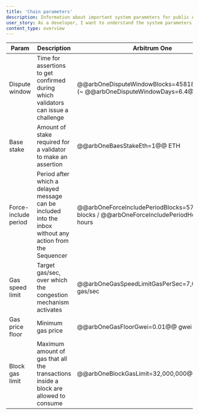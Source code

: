 ```yaml
---
title: 'Chain parameters'
description: Information about important system parameters for public Arbitrum chains
user_story: As a developer, I want to understand the system parameters for the public Arbitrum chains.
content_type: overview
---
```


| Param                | Description                                                                                               | Arbitrum One                                                                                | Arbitrum Nova                                                                           | Arb Sepolia                                                                                   |
| -------------------- | --------------------------------------------------------------------------------------------------------- | ------------------------------------------------------------------------------------------- | --------------------------------------------------------------------------------------- | --------------------------------------------------------------------------------------------- |
| Dispute window       | Time for assertions to get confirmed during which validators can issue a challenge                        | @@arbOneDisputeWindowBlocks=45818@@ blocks (~ @@arbOneDisputeWindowDays=6.4@@ days )        | @@novaDisputeWindowBlocks=45818@@ blocks (~ @@novaDisputeWindowDays=6.4@@ days)         | @@sepoliaDisputeWindowBlocks=20@@ blocks (~ @@sepoliaDisputeWindowMinutes=4.0@@ minutes)      |
| Base stake           | Amount of stake required for a validator to make an assertion                                             | @@arbOneBaesStakeEth=1@@ ETH                                                                | @@novaBaesStakeEth=1@@ ETH                                                              | @@sepoliaBaesStakeEth=1@@ Sepolia ETH                                                         |
| Force-include period | Period after which a delayed message can be included into the inbox without any action from the Sequencer | @@arbOneForceIncludePeriodBlocks=5760@@ blocks / @@arbOneForceIncludePeriodHours=24@@ hours | @@novaForceIncludePeriodBlocks=5760@@ blocks / @@novaForceIncludePeriodHours=24@@ hours | @@sepoliaForceIncludePeriodBlocks=5760@@ blocks / @@sepoliaForceIncludePeriodHours=24@@ hours |
| Gas speed limit      | Target gas/sec, over which the congestion mechanism activates                                             | @@arbOneGasSpeedLimitGasPerSec=7,000,000@@ gas/sec                                          | @@novaGasSpeedLimitGasPerSec=7,000,000@@ gas/sec                                        | @@sepoliaGasSpeedLimitGasPerSec=7,000,000@@ gas/sec                                           |
| Gas price floor      | Minimum gas price                                                                                         | @@arbOneGasFloorGwei=0.01@@ gwei                                                            | @@novaGasFloorGwei=0.01@@ gwei                                                          | @@sepoliaGasFloorGwei=0.1@@ gwei                                                              |
| Block gas limit      | Maximum amount of gas that all the transactions inside a block are allowed to consume                     | @@arbOneBlockGasLimit=32,000,000@@                                                          | @@novaBlockGasLimit=32,000,000@@                                                        | @@sepoliaBlockGasLimit=32,000,000@@                                                           |
